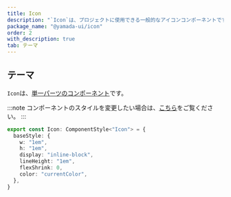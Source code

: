 ```yaml
---
title: Icon
description: "`Icon`は、プロジェクトに使用できる一般的なアイコンコンポーネントです。"
package_name: "@yamada-ui/icon"
order: 2
with_description: true
tab: テーマ
---
```


## テーマ

`Icon`は、[単一パーツのコンポーネント](/styled-system/theming/component-styles#単一パーツのコンポーネント)です。

:::note
コンポーネントのスタイルを変更したい場合は、[こちら](/styled-system/theming/customize-theme#コンポーネントのスタイルを変更する)をご覧ください。
:::

```ts
export const Icon: ComponentStyle<"Icon"> = {
  baseStyle: {
    w: "1em",
    h: "1em",
    display: "inline-block",
    lineHeight: "1em",
    flexShrink: 0,
    color: "currentColor",
  },
}
```
